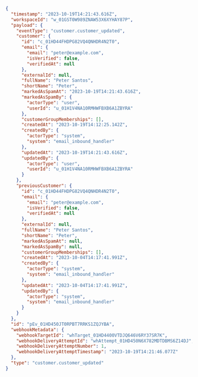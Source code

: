 ```json
{
  "timestamp": "2023-10-19T14:21:43.616Z",
  "workspaceId": "w_01GST0W989ZNAW53X6XYHAY87P",
  "payload": {
    "eventType": "customer.customer_updated",
    "customer": {
      "id": "c_01HD44FHDPG82VQ4QNHDR4N2T0",
      "email": {
        "email": "peter@example.com",
        "isVerified": false,
        "verifiedAt": null
      },
      "externalId": null,
      "fullName": "Peter Santos",
      "shortName": "Peter",
      "markedAsSpamAt": "2023-10-19T14:21:43.616Z",
      "markedAsSpamBy": {
        "actorType": "user",
        "userId": "u_01H1V4NA10RMHWFBXB6A1ZBYRA"
      },
      "customerGroupMemberships": [],
      "createdAt": "2023-10-19T14:12:25.142Z",
      "createdBy": {
        "actorType": "system",
        "system": "email_inbound_handler"
      },
      "updatedAt": "2023-10-19T14:21:43.616Z",
      "updatedBy": {
        "actorType": "user",
        "userId": "u_01H1V4NA10RMHWFBXB6A1ZBYRA"
      }
    },
    "previousCustomer": {
      "id": "c_01HD44FHDPG82VQ4QNHDR4N2T0",
      "email": {
        "email": "peter@example.com",
        "isVerified": false,
        "verifiedAt": null
      },
      "externalId": null,
      "fullName": "Peter Santos",
      "shortName": "Peter",
      "markedAsSpamAt": null,
      "markedAsSpamBy": null,
      "customerGroupMemberships": [],
      "createdAt": "2023-10-04T14:17:41.991Z",
      "createdBy": {
        "actorType": "system",
        "system": "email_inbound_handler"
      },
      "updatedAt": "2023-10-04T14:17:41.991Z",
      "updatedBy": {
        "actorType": "system",
        "system": "email_inbound_handler"
      }
    }
  },
  "id": "pEv_01HD450JT0RPBT7RRKS1ZQJYBA",
  "webhookMetadata": {
    "webhookTargetId": "whTarget_01HD4400VTDJQ646V6RY37SR7K",
    "webhookDeliveryAttemptId": "whAttempt_01HD450N6X782MDTDBMS6Z14DJ",
    "webhookDeliveryAttemptNumber": 1,
    "webhookDeliveryAttemptTimestamp": "2023-10-19T14:21:46.077Z"
  },
  "type": "customer.customer_updated"
}
```
